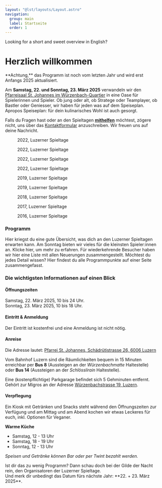 ```yaml
---
layout: "@lst/layouts/Layout.astro"
navigation:
  group: main
  label: Startseite
  order: 1
---
```




<Box type="success" link="/en" linkLabel="take me to the English summary">
  Looking for a short and sweet overview in English?
</Box>

# Herzlich willkommen

<Box type="special">
  **Achtung,** das Programm ist noch vom letzten Jahr und wird erst Anfangs 2025 aktualisiert.
</Box>

Am **Samstag, 22. und Sonntag, 23. März 2025** verwandeln wir den [Pfarreisaal St. Johannes im Würzenbach-Quartier](https://www.google.com/maps/place/Katholische+Pfarrei+St.+Johannes+Luzern+-+W%C3%BCrzenbach/@47.0557335,8.3467125,18z/data=!4m5!3m4!1s0x478ffbe4a1717e11:0x63ba1cf90c4e4c46!8m2!3d47.055803!4d8.3448403) in eine Oase für Spielerinnen und Spieler. Ob jung oder alt, ob Stratege oder Teamplayer, ob Bastler oder Geniesser, wir haben für jeden was auf dem Speiseplan. Apropos Speiseplan: für dein kulinarisches Wohl ist auch gesorgt.

Falls du Fragen hast oder an den Spieltagen [**mithelfen**](/helfen) möchtest, zögere nicht, uns über das [Kontaktformular](/kontakt) anzuschreiben. Wir freuen uns auf deine Nachricht.

<Slider size="small">

  <figure aria-labelledby="caption-2022-01">
    <Picture src={lst202201} formats={['avif', 'webp', 'jpg']} alt="2022, Luzerner Spieltage" />
    <figcaption id="caption-2022-01">2022, Luzerner Spieltage</figcaption>
  </figure>

  <figure aria-labelledby="caption-2022-04">
    <Picture src={lst202204} formats={['avif', 'webp', 'jpg']} alt="2022, Luzerner Spieltage" />
    <figcaption id="caption-2022-04">2022, Luzerner Spieltage</figcaption>
  </figure>

  <figure aria-labelledby="caption-2022-03">
    <Picture src={lst202203} formats={['avif', 'webp', 'jpg']} alt="2022, Luzerner Spieltage" />
    <figcaption id="caption-2022-03">2022, Luzerner Spieltage</figcaption>
  </figure>

  <figure aria-labelledby="caption-2022-02">
    <Picture src={lst202202} formats={['avif', 'webp', 'jpg']} alt="2022, Luzerner Spieltage" />
    <figcaption id="caption-2022-02">2022, Luzerner Spieltage</figcaption>
  </figure>

  <figure aria-labelledby="caption-2019-07">
    <Picture src={lst201907} formats={['avif', 'webp', 'jpg']} alt="2019, Luzerner Spieltage" />
    <figcaption id="caption-2019-07">2019, Luzerner Spieltage</figcaption>
  </figure>

  <figure aria-labelledby="caption-2019-03">
    <Picture src={lst201903} formats={['avif', 'webp', 'jpg']} alt="2019, Luzerner Spieltage" />
    <figcaption id="caption-2019-03">2019, Luzerner Spieltage</figcaption>
  </figure>

  <figure aria-labelledby="caption-2018-01">
    <Picture src={lst201801} formats={['avif', 'webp', 'jpg']} alt="2018, Luzerner Spieltage" />
    <figcaption id="caption-2018-01">2018, Luzerner Spieltage</figcaption>
  </figure>

  <figure aria-labelledby="caption-2017-01">
    <Picture src={lst201701} formats={['avif', 'webp', 'jpg']} alt="2017, Luzerner Spieltage" />
    <figcaption id="caption-2017-01">2017, Luzerner Spieltage</figcaption>
  </figure>

  <figure aria-labelledby="caption-2016-05">
    <Picture src={lst201605} formats={['avif', 'webp', 'jpg']} alt="2016, Luzerner Spieltage" />
    <figcaption id="caption-2016-05">2016, Luzerner Spieltage</figcaption>
  </figure>

</Slider>

### Programm

<BoxGrid>

  <Box type="success" link="/programm/neue-besucher" linkLabel="für neue Besucher">
    Hier kriegst du eine gute Übersicht, was dich an den Luzerner Spieltagen erwarten kann.
  </Box>

  <Box type="special" link="/programm/familien" linkLabel="für Familien">
    Am Sonntag bieten wir vieles für die kleinsten Spieler:innen an. Klicke hier, um mehr zu erfahren.
  </Box>

  <Box type="danger" link="/programm/neuerungen" linkLabel="für Wiederkehrende">
    Für wiederkehrende Besucher haben wir hier eine Liste mit allen Neuerungen zusammengestellt.  
  </Box>

  <Box type="gray" link="/programm" linkLabel="zur Gesamtübersicht">
    Möchtest du jedes Detail wissen? Hier findest du alle Programmpunkte auf einer Seite zusammengefasst.
  </Box>

</BoxGrid>

### Die wichtigsten Informationen auf einen Blick

#### Öffnungszeiten

Samstag, 22. März 2025, 10 bis 24 Uhr.\
Sonntag, 23. März 2025, 10 bis 18 Uhr.

#### Eintritt & Anmeldung

Der Eintritt ist kostenfrei und eine Anmeldung ist nicht nötig.

#### Anreise

Die Adresse lautet: [Pfarrei St. Johannes, Schädrütistrasse 26, 6006 Luzern](https://www.google.com/maps/place/Katholische+Pfarrei+St.+Johannes+Luzern+-+W%C3%BCrzenbach/@47.0557335,8.3467125,18z/data=!4m5!3m4!1s0x478ffbe4a1717e11:0x63ba1cf90c4e4c46!8m2!3d47.055803!4d8.3448403)

Vom Bahnhof Luzern sind die Räumlichkeiten bequem in 15 Minuten erreichbar per **Bus 8** (Aussteigen an der _Würzenbachmatte_ Haltestelle) oder **Bus 14** (Aussteigen an der _Schlösslirain_ Haltestelle).

Eine (kostenpflichtige) Parkgarage befindet sich 5 Gehminuten entfernt. Gehört zur Migros an der Adresse [Würzenbachstrasse 19, Luzern](https://www.google.com/maps/place/Migros+Supermarkt/@47.0548083,8.3433408,18.5z/data=!4m5!3m4!1s0x478ffb4e3b438fcf:0x44bae0889972cca5!8m2!3d47.0550141!4d8.3437071).

#### Verpflegung

Ein Kiosk mit Getränken und Snacks steht während den Öffnungszeiten zur Verfügung und am Mittag und am Abend kochen wir etwas Leckeres für euch, inkl. Optionen für Veganer.

**Warme Küche**

- Samstag, 12 - 13 Uhr
- Samstag, 18 - 19 Uhr
- Sonntag, 12 - 13 Uhr

_Speisen und Getränke können Bar oder per Twint bezahlt werden._

<Box type="success" link="https://gildedernacht.ch/" linkLabel="Zur Gilde der Nacht">
  Ist dir das zu wenig Programm? Dann schau doch bei der Gilde der Nacht rein, den Organisatoren der Luzerner Spieltage. <br/>Und merk dir unbedingt das Datum fürs nächste Jahr: **22. + 23. März 2025**.
</Box>
